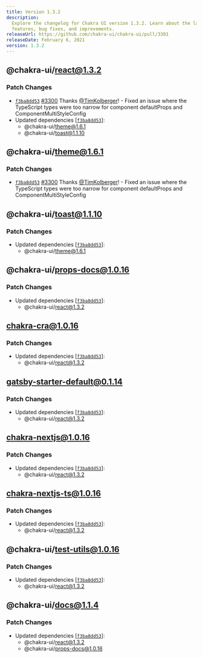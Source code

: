 ```yaml
---
title: Version 1.3.2
description:
  Explore the changelog for Chakra UI version 1.3.2. Learn about the latest
  features, bug fixes, and improvements.
releaseUrl: https://github.com/chakra-ui/chakra-ui/pull/3301
releaseDate: February 6, 2021
version: 1.3.2
---
```


## @chakra-ui/react@1.3.2

### Patch Changes

- [`f3ba8dd53`](https://github.com/chakra-ui/chakra-ui/commit/f3ba8dd53abc697c096165185764235012ada90f)
  [#3300](https://github.com/chakra-ui/chakra-ui/pull/3300) Thanks
  [@TimKolberger](https://github.com/TimKolberger)! - Fixed an issue where the
  TypeScript types were too narrow for component defaultProps and
  ComponentMultiStyleConfig
- Updated dependencies
  \[[`f3ba8dd53`](https://github.com/chakra-ui/chakra-ui/commit/f3ba8dd53abc697c096165185764235012ada90f)]:
  - @chakra-ui/theme@1.6.1
  - @chakra-ui/toast@1.1.10

## @chakra-ui/theme@1.6.1

### Patch Changes

- [`f3ba8dd53`](https://github.com/chakra-ui/chakra-ui/commit/f3ba8dd53abc697c096165185764235012ada90f)
  [#3300](https://github.com/chakra-ui/chakra-ui/pull/3300) Thanks
  [@TimKolberger](https://github.com/TimKolberger)! - Fixed an issue where the
  TypeScript types were too narrow for component defaultProps and
  ComponentMultiStyleConfig

## @chakra-ui/toast@1.1.10

### Patch Changes

- Updated dependencies
  \[[`f3ba8dd53`](https://github.com/chakra-ui/chakra-ui/commit/f3ba8dd53abc697c096165185764235012ada90f)]:
  - @chakra-ui/theme@1.6.1

## @chakra-ui/props-docs@1.0.16

### Patch Changes

- Updated dependencies
  \[[`f3ba8dd53`](https://github.com/chakra-ui/chakra-ui/commit/f3ba8dd53abc697c096165185764235012ada90f)]:
  - @chakra-ui/react@1.3.2

## chakra-cra@1.0.16

### Patch Changes

- Updated dependencies
  \[[`f3ba8dd53`](https://github.com/chakra-ui/chakra-ui/commit/f3ba8dd53abc697c096165185764235012ada90f)]:
  - @chakra-ui/react@1.3.2

## gatsby-starter-default@0.1.14

### Patch Changes

- Updated dependencies
  \[[`f3ba8dd53`](https://github.com/chakra-ui/chakra-ui/commit/f3ba8dd53abc697c096165185764235012ada90f)]:
  - @chakra-ui/react@1.3.2

## chakra-nextjs@1.0.16

### Patch Changes

- Updated dependencies
  \[[`f3ba8dd53`](https://github.com/chakra-ui/chakra-ui/commit/f3ba8dd53abc697c096165185764235012ada90f)]:
  - @chakra-ui/react@1.3.2

## chakra-nextjs-ts@1.0.16

### Patch Changes

- Updated dependencies
  \[[`f3ba8dd53`](https://github.com/chakra-ui/chakra-ui/commit/f3ba8dd53abc697c096165185764235012ada90f)]:
  - @chakra-ui/react@1.3.2

## @chakra-ui/test-utils@1.0.16

### Patch Changes

- Updated dependencies
  \[[`f3ba8dd53`](https://github.com/chakra-ui/chakra-ui/commit/f3ba8dd53abc697c096165185764235012ada90f)]:
  - @chakra-ui/react@1.3.2

## @chakra-ui/docs@1.1.4

### Patch Changes

- Updated dependencies
  \[[`f3ba8dd53`](https://github.com/chakra-ui/chakra-ui/commit/f3ba8dd53abc697c096165185764235012ada90f)]:
  - @chakra-ui/react@1.3.2
  - @chakra-ui/props-docs@1.0.16
